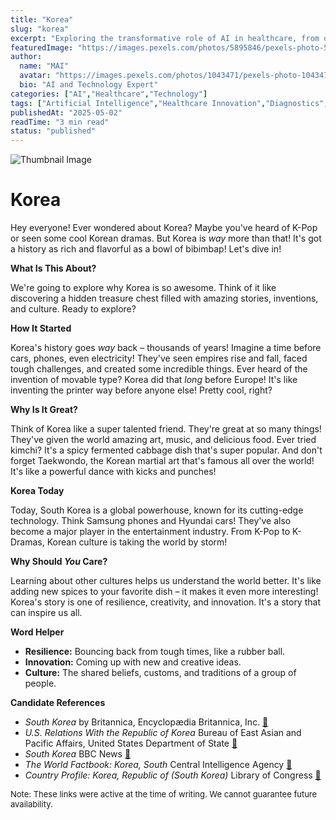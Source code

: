 ```yaml
---
title: "Korea"
slug: "korea"
excerpt: "Exploring the transformative role of AI in healthcare, from diagnostics to drug discovery."
featuredImage: "https://images.pexels.com/photos/5895846/pexels-photo-5895846.jpeg?auto=compress&cs=tinysrgb&w=1260&h=750&dpr=1"
author:
  name: "MAI"
  avatar: "https://images.pexels.com/photos/1043471/pexels-photo-1043471.jpeg?auto=compress&cs=tinysrgb&w=1260&h=750&dpr=1"
  bio: "AI and Technology Expert"
categories: ["AI","Healthcare","Technology"]
tags: ["Artificial Intelligence","Healthcare Innovation","Diagnostics","Drug Discovery"]
publishedAt: "2025-05-02"
readTime: "3 min read"
status: "published"
---
```

![Thumbnail Image](https://images.pexels.com/photos/5895846/pexels-photo-5895846.jpeg?auto=compress&cs=tinysrgb&w=1260&h=750&dpr=1 "AI in Healthcare")

# Korea

Hey everyone!  Ever wondered about Korea? Maybe you've heard of K-Pop or seen some cool Korean dramas. But Korea is *way* more than that! It's got a history as rich and flavorful as a bowl of bibimbap! Let's dive in!

**What Is This About?**

We're going to explore why Korea is so awesome. Think of it like discovering a hidden treasure chest filled with amazing stories, inventions, and culture.  Ready to explore?

**How It Started**

Korea's history goes *way* back – thousands of years! Imagine a time before cars, phones, even electricity!  They've seen empires rise and fall, faced tough challenges, and created some incredible things. Ever heard of the invention of movable type?  Korea did that *long* before Europe!  It's like inventing the printer way before anyone else!  Pretty cool, right?

**Why Is It Great?**

Think of Korea like a super talented friend. They're great at so many things!  They've given the world amazing art, music, and delicious food. Ever tried kimchi?  It's a spicy fermented cabbage dish that's super popular.  And don't forget Taekwondo, the Korean martial art that's famous all over the world! It's like a powerful dance with kicks and punches!

**Korea Today**

Today, South Korea is a global powerhouse, known for its cutting-edge technology.  Think Samsung phones and Hyundai cars! They've also become a major player in the entertainment industry.  From K-Pop to K-Dramas, Korean culture is taking the world by storm!

**Why Should *You* Care?**

Learning about other cultures helps us understand the world better. It's like adding new spices to your favorite dish – it makes it even more interesting! Korea's story is one of resilience, creativity, and innovation. It's a story that can inspire us all.

**Word Helper**

* **Resilience:** Bouncing back from tough times, like a rubber ball.
* **Innovation:** Coming up with new and creative ideas.
* **Culture:**  The shared beliefs, customs, and traditions of a group of people.


**Candidate References**

- *South Korea* by Britannica, Encyclopædia Britannica, Inc. [🔗](https://www.britannica.com/place/South-Korea)
- *U.S. Relations With the Republic of Korea* Bureau of East Asian and Pacific Affairs, United States Department of State [🔗](https://www.state.gov/countries-areas/republic-of-korea/)
- *South Korea* BBC News [🔗](https://www.bbc.com/news/world-asia-pacific-15277712)
- *The World Factbook: Korea, South* Central Intelligence Agency [🔗](https://www.cia.gov/the-world-factbook/countries/korea-south/)
- *Country Profile: Korea, Republic of (South Korea)* Library of Congress [🔗](https://www.loc.gov/item/2006687899/)

<font size="2">Note: These links were active at the time of writing. We cannot guarantee future availability. </font>
